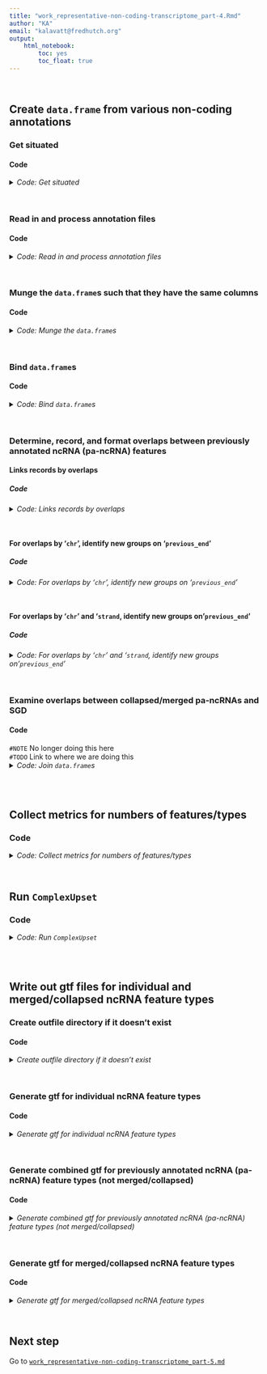 ```yaml
---
title: "work_representative-non-coding-transcriptome_part-4.Rmd"
author: "KA"
email: "kalavatt@fredhutch.org"
output:
    html_notebook:
        toc: yes
        toc_float: true
---
```

<br />

## Create `data.frame` from various non-coding annotations
### Get situated
#### Code
<details>
<summary><i>Code: Get situated</i></summary>
```r
#!/usr/bin/env Rscript

library(ComplexUpset)
library(GenomicRanges)
library(ggplot2)
library(IRanges)
library(plyr)
library(readxl)
library(rtracklayer)
library(tidyverse)

options(scipen = 999)
options(ggrepel.max.overlaps = Inf)

if(stringr::str_detect(getwd(), "kalavattam")) {
    p_local <- "/Users/kalavattam/Dropbox/FHCC"
} else {
    p_local <- "/Users/kalavatt/projects-etc"
}
p_wd <- "2022_transcriptome-construction/results/2023-0215"

setwd(paste(p_local, p_wd, sep = "/"))
getwd()
```
</details>
<br />

### Read in and process annotation files
#### Code
<details>
<summary><i>Code: Read in and process annotation files</i></summary>
```r
#!/usr/bin/env Rscript

load_bed_CUTs_SUTs_XUTs <- function(x) {
    y <- readr::read_tsv(x, col_names = FALSE, show_col_types = FALSE)
    colnames(y) <- c("chr", "start", "end", "name_etc", "score", "strand")
    return(y)
}


load_xlsx_CUTs_4x <- function(x) {
    y <- readxl::read_xlsx(x)
    colnames(y) <- c("chr", "start", "end", "name_etc", "strand")
    y$chr <- gsub("chr", "", y$chr)
    y <- y %>% dplyr::arrange(chr, start)
    return(y)
}


load_txt_CUTs_HMM <- function(x) {
    y <- readr::read_tsv(x, show_col_types = FALSE)
    colnames(y) <- c(
        "chr", "start", "end", "name_etc", "strand",
        "avg_covg_WT", "avg_covg_rrp6", "avg_fold"
    )
    y$chr <- gsub("chr", "", y$chr)
    y <- y %>% dplyr::arrange(chr, start)
    return(y)
}


load_gtf_ncRNAs <- function(x) {
    y <- rtracklayer::import(x) %>%
        tibble::as_tibble() %>%
        dplyr::select(-c("score", "phase"))
    colnames(y) <- c(
        "chr", "start", "end", "width", "strand",
        "source", "type", "gene_id", "transcript_id",
        "feature", "orf_classification", "source_id"
    )
    y <- y %>%
        dplyr::arrange(chr, start)
    return(y)
}


load_gtf_NUTs <- function(x) {
    y <- rtracklayer::import(x) %>%
        tibble::as_tibble() %>%
        dplyr::select(-c("score", "phase"))
    colnames(y) <- c(
        "chr", "start", "end", "width", "strand",
        "source", "type", "gene_id", "transcript_id"
    )
    y$chr <- gsub("chr", "", y$chr)
    y <- y %>% dplyr::arrange(chr, start)
    return(y)
}


load_csv_SRATs <- function(x) {
    y <- readr::read_csv(x, skip = 1, show_col_types = FALSE)
    colnames(y) <- c("chr", "start", "end", "info_sense", "strand", "name_etc")
    y$chr <- gsub("chr", "", y$chr)
    y <- y %>% dplyr::arrange(chr, start)
    return(y)
}


p_base <- "./infiles_gtf-gff3/representation"

#  Check
# list.dirs(p_base)
# list.files(paste(p_base, "CUTs_SUTs", sep = "/"))
# list.files(paste(p_base, "CUTs-HMM_CUTs-4X", sep = "/"))
# list.files(paste(p_base, "ncRNAs", sep = "/"))
# list.files(paste(p_base, "NUTs", sep = "/"))
# list.files(paste(p_base, "SRATs", sep = "/"))
# list.files(paste(p_base, "XUTs", sep = "/"))

in_CUTs <- paste(p_base, "CUTs_SUTs/CUTs.coord-R64.bed", sep = "/")
in_CUTs_4x <- paste(p_base, "CUTs-HMM_CUTs-4X/CUTs-4x.xlsx", sep = "/")
in_CUTs_HMM <- paste(p_base, "CUTs-HMM_CUTs-4X/CUTs-HMM.txt.gz", sep = "/")
in_ncRNAs <- paste(p_base, "ncRNAs/ncRNAs.gtf", sep = "/")
in_NUTs <- paste(p_base, "NUTs/NUTs.gtf", sep = "/")
in_SRATs <- paste(p_base, "SRATs/SRATs.csv", sep = "/")
in_SUTs <- paste(p_base, "CUTs_SUTs/SUTs.coord-R64.bed", sep = "/")
in_XUTs <- paste(p_base, "XUTs/XUTs.coord-R64.bed", sep = "/")

#  Check
# file.exists(in_CUTs)
# file.exists(in_SUTs)
# file.exists(in_CUTs_4x)
# file.exists(in_CUTs_HMM)
# file.exists(in_ncRNAs)
# file.exists(in_NUTs)
# file.exists(in_SRATs)
# file.exists(in_XUTs)

CUTs <- load_bed_CUTs_SUTs_XUTs(in_CUTs)
CUTs_4x <- load_xlsx_CUTs_4x(in_CUTs_4x)
CUTs_HMM <- load_txt_CUTs_HMM(in_CUTs_HMM)
ncRNAs <- load_gtf_ncRNAs(in_ncRNAs)
NUTs <- load_gtf_NUTs(in_NUTs)
SRATs <- load_csv_SRATs(in_SRATs)
SUTs <- load_bed_CUTs_SUTs_XUTs(in_SUTs)
XUTs <- load_bed_CUTs_SUTs_XUTs(in_XUTs)
```
</details>
<br />

### Munge the `data.frame`s such that they have the same columns
#### Code
<details>
<summary><i>Code: Munge the `data.frame`s</i></summary>
```r
#!/usr/bin/env Rscript

CUTs <- CUTs %>%
    dplyr::mutate(
                 id = stringr::str_sub(CUTs$name_etc, 6, 11),
               type = stringr::str_sub(CUTs$name_etc, 1, 4),
             source = "Xu et al. (Steinmetz), Nature 2009",
        coordinates = "lifted from R56 to R64",
                etc = stringr::str_sub(CUTs$name_etc, 13, nchar(CUTs$name_etc))
    ) %>%
    dplyr::select(-c(name_etc, score)) %>%
    dplyr::arrange(chr, start, strand)

CUTs_4x <- CUTs_4x %>%
    dplyr::mutate(
                 id = name_etc,
               type = "CUTs_4x",
                etc = NA_character_,
             source = "Vera (Dowell), BMC Genomics 2016",
        coordinates = "R64 (no liftOver)"
    ) %>%
    dplyr::select(-name_etc)

CUTs_HMM <- CUTs_HMM %>%
    dplyr::mutate(
                 id = name_etc,
               type = "CUTs_HMM",
             source = "Vera (Dowell), BMC Genomics 2016",
        coordinates = "R64 (no liftOver)"
    ) %>%
    dplyr::select(-name_etc) %>%
    tidyr::unite(
        etc, c(avg_covg_WT, avg_covg_rrp6, avg_fold)
    ) %>%
    dplyr::arrange(chr, start, strand)

ncRNAs <- ncRNAs %>%
    dplyr::mutate(
                 id = gene_id,
               type = feature,
             source = "SGD R64-1-1",
        coordinates = "R64 (no liftOver)",
                etc = NA_character_
    ) %>%
    dplyr::select(-c(
        "width", "gene_id", "transcript_id", "feature", "orf_classification",
        "source_id"
    )) %>%
    dplyr::arrange(chr, start, strand)

NUTs <- NUTs %>%
    dplyr::select(-c("type", "source", "width")) %>%
    dplyr::mutate(
               type = "NUTs",
             source = "Schulz et al. (Cramer), Cell 2013",
        coordinates = "R64 (no liftOver)"
    ) %>%
    dplyr::rename(id = transcript_id, etc = gene_id)
        
SRATs <- SRATs %>%
    dplyr::mutate(
               type = "SRATs",
             source = "Venkatesh et al. (Workman), Nat Comm 2016",
        coordinates = "R64 (no liftOver)"
    ) %>%
    dplyr::rename(id = name_etc, etc = info_sense) %>%
    dplyr::arrange(chr, start, strand)

SUTs <- SUTs %>%
    dplyr::select(-"score") %>%
    dplyr::mutate(
                 id = stringr::str_sub(SUTs$name_etc, 6, 11),
               type = stringr::str_sub(SUTs$name_etc, 1, 4),
             source = "Xu et al. (Steinmetz), Nature 2009",
        coordinates = "lifted from R56 to R64",
                etc = stringr::str_sub(SUTs$name_etc, 13, nchar(SUTs$name_etc))
    ) %>%
    dplyr::select(-name_etc) %>%
    dplyr::arrange(chr, start, strand)

XUTs <- XUTs %>%
    dplyr::select(-"score") %>%
    dplyr::mutate(
               type = paste0(stringr::str_sub(XUTs$name_etc, 1, 3), "s"),
                 id = stringr::str_sub(XUTs$name_etc, 14, nchar(XUTs$name_etc)),
             source = "van Dijk et al. (Thermes, Morillon), Nature 2011",
        coordinates = "lifted from R63 to R64",
           name_etc = NA_character_
    ) %>%
    dplyr::rename(etc = name_etc) %>%
    dplyr::arrange(chr, start, strand)
```
</details>
<br />

### Bind `data.frame`s
#### Code
<details>
<summary><i>Code: Bind `data.frame`s</i></summary>
```r
#!/usr/bin/env Rscript

all_pa_ncRNAs <- dplyr::bind_rows(
    CUTs, CUTs_4x, CUTs_HMM, ncRNAs, NUTs, SRATs, SUTs, XUTs
) %>%
    dplyr::arrange(strand, chr, start)
```
</details>
<br />

### Determine, record, and format overlaps between previously annotated ncRNA (pa-ncRNA) features
#### Links records by overlaps
##### Code
<details>
<summary><i>Code: Links records by overlaps</i></summary>
```r
#!/usr/bin/env Rscript

# #  Do the linking stratified by 'chr'
# group_chr <- plyr::ddply(
#     ncRNAs,
#     "chr",
#     function(x) { 
#         #  Check if a record should be linked with the previous record
#         y <- c(NA, x$end[-nrow(x)])
#         z <- ifelse(is.na(y), 0, y)
#         z <- cummax(z)
#         z[is.na(y)] <- NA
#         x$previous_end <- z
#         
#         return(x)
#     }
# )
# 
# group_chr$new_group <- is.na(group_chr$previous_end) | 
#     (group_chr$start >= group_chr$previous_end)
# group_chr$group <- cumsum(group_chr$new_group)

#  Do the linking stratified by both 'chr' and 'strand'
group_chr_strand <- plyr::ddply(
    all_pa_ncRNAs,
    c("chr", "strand"),
    function(x) { 
        #  Check if a record should be linked with the previous record
        y <- c(NA, x$end[-nrow(x)])
        z <- ifelse(is.na(y), 0, y)
        z <- cummax(z)
        z[is.na(y)] <- NA
        x$previous_end <- z
        
        return(x)
    }
) #%>%
    #dplyr::arrange(chr, start, strand)
#NOTE This call to arrange was throwing things off too (see lines 239-242)

group_chr_strand$new_group <- is.na(group_chr_strand$previous_end) | 
    (group_chr_strand$start >= group_chr_strand$previous_end)
group_chr_strand$group <- cumsum(group_chr_strand$new_group)

# #  Check groups with and without grouping by strand
# group_chr_strand %>% dplyr::select(chr, start, end, strand, group)
# 
# #  Check numbers of groups with and without grouping by strand
# group_chr_strand$group %>% forcats::as_factor() %>% levels() %>% length()
```
</details>
<br />

#### For overlaps by '`chr`', identify new groups on '`previous_end`'
##### Code
<details>
<summary><i>Code: For overlaps by '`chr`', identify new groups on '`previous_end`'</i></summary>
```r
#!/usr/bin/env Rscript

run <- FALSE
if(base::isTRUE(run)) {
    #  Aggregate the data
    agg_chr <- plyr::ddply(
        group_chr,
        .(chr, group),
        plyr::summarize,
        start = min(start),
        end = max(end),
        details_type = paste0(type, collapse = "; "),
        details_all = paste0(type, ": ", id, ", ", strand, collapse = "; ")
    ) %>%
        dplyr::arrange(chr, start) %>%
        dplyr::mutate(strand = ".") %>%
        dplyr::relocate(
            c(chr, start, end, strand, details_type, details_all, group)
        ) %>%
        dplyr::rename(
            details_type_init = details_type, details_all_init = details_all
        )
    
    # #  Check
    # agg_chr$details_type_init %>% head()
    # agg_chr$details_all_init %>% head()
    
    #  stackoverflow.com/questions/49389792/how-to-collapse-all-character-vectors-in-a-list
    details_type <- agg_chr$details_type %>%
        stringr::str_remove_all("s") %>%
        stringr::str_split("; ") %>%
        purrr::map(sort) %>%
        purrr::map(unique)
    details_type <- sapply(
        details_type[!sapply(details_type, purrr::is_empty)],
        paste,
        collapse = " "
    ) %>%
        tibble::as_tibble_col(column_name = "details_type")
    
    details_all <- agg_chr$details_all %>%
        stringr::str_remove_all("s") %>%
        stringr::str_split("; ") %>%
        purrr::map(sort) %>%
        purrr::map(unique)
    details_all <- sapply(
        details_all[!sapply(details_all, purrr::is_empty)],
        paste,
        collapse = "; "
    ) %>%
        tibble::as_tibble_col(column_name = "details_all")
    
    details_id <- agg_chr$details_all %>%
        stringr::str_remove_all("s|,\\s\\+|,\\s\\-") %>%
        stringr::str_replace_all(
            "(CUT|CUT_4x|CUT_HMM|NUT|SRAT|SUT|XUT):\\s", ""
        ) %>%
        stringr::str_split("; ") %>%
        purrr::map(sort) %>%
        purrr::map(unique)
    details_id <- sapply(
        details_id[!sapply(details_id, purrr::is_empty)],
        paste,
        collapse = "; "
    ) %>%
        tibble::as_tibble_col(column_name = "details_id")
    
    details_strand <- agg_chr$details_all %>%
        stringr::str_remove_all("s") %>%
        stringr::str_remove_all(
            "(CUT|CUT_4x|CUT_HMM|NUT|SRAT|SUT|XUT):\\s|\\;|\\,"
        ) %>%
        stringr::str_remove_all(
            "(CUT|NUT|SRAT|SUT)\\d+\\s|[:digit:]+(F|R)\\-\\d+\\s"
        ) %>%
        tibble::as_tibble_col(column_name = "details_strand")
    
    n_features <- lengths(
        gregexpr("(^[A-z]|[1-9])*;", details_id$details_id)
    ) + 1L
    
    agg_chr <- dplyr::bind_cols(
        agg_chr, details_type, details_id, details_strand, n_features,
        details_all
    ) %>%
        dplyr::select(-group) %>%
        dplyr::relocate(
            c(details_type_init, details_all_init),
            .after = details_all
        ) %>%
        dplyr::rename("n_features" = "...11")
    
    agg_chr$n_features <- ifelse(
        (agg_chr$n_features == 2 & agg_chr$details_strand == "+") |
        (agg_chr$n_features == 2 & agg_chr$details_strand == "-"),
        1,
        agg_chr$n_features
    )
    
    rm(details_id, details_type, details_strand, n_features, details_all)
}

```
</details>
<br />

#### For overlaps by '`chr`' and '`strand`, identify new groups on '`previous_end`'
##### Code
<details>
<summary><i>Code: For overlaps by '`chr`' and '`strand`, identify new groups on '`previous_end`'</i></summary>
```r
#!/usr/bin/env Rscript

run <- TRUE
if(base::isTRUE(run)) {
    #  Aggregate the data
    agg_chr_strand <- plyr::ddply(
        group_chr_strand,
        .(chr, strand, group),
        plyr::summarize, 
        start = min(start),
        end = max(end),
        details_type = paste0(type, collapse = "; "),
        details_all = paste0(type, ": ", id, collapse = "; ")
    ) %>%
        dplyr::arrange(chr, start, strand) %>%
        dplyr::relocate(
            c(chr, start, end, strand, details_type, details_all, group)
        ) %>%
        dplyr::rename(
            details_type_init = details_type, details_all_init = details_all
        )
    
    # #  Check
    # agg_chr_strand$details_type_init %>% head()
    # agg_chr_strand$details_all_init %>% head()
    
    #  stackoverflow.com/questions/49389792/how-to-collapse-all-character-vectors-in-a-list
    details_type <- agg_chr_strand$details_type %>%
        stringr::str_remove_all("s") %>%
        stringr::str_split("; ") %>%
        purrr::map(sort) %>%
        purrr::map(unique)
    details_type <- sapply(
        details_type[!sapply(details_type, purrr::is_empty)],
        paste,
        collapse = " "
    ) %>%
        tibble::as_tibble_col(column_name = "details_type")
    
    details_all <- agg_chr_strand$details_all %>%
        stringr::str_remove_all("s") %>%
        stringr::str_split("; ") %>%
        purrr::map(sort) %>%
        purrr::map(unique)
    details_all <- sapply(
        details_all[!sapply(details_all, purrr::is_empty)],
        paste,
        collapse = "; "
    ) %>%
        tibble::as_tibble_col(column_name = "details_all")
    
    details_id <- agg_chr_strand$details_all %>%
        stringr::str_remove_all("s") %>%
        stringr::str_replace_all(
            "(CUT|CUT_4x|CUT_HMM|ncRNA|NUT|SRAT|SUT|XUT):\\s", ""
        ) %>%
        stringr::str_split("; ") %>%
        purrr::map(sort) %>%
        purrr::map(unique)
    details_id <- sapply(
        details_id[!sapply(details_id, purrr::is_empty)],
        paste,
        collapse = "; "
    ) %>%
        tibble::as_tibble_col(column_name = "details_id")
    
    n_types <- lengths(
        gregexpr("(^[A-z]|[1-9])* ", details_type$details_type)
    ) + 1L
    
    n_features <- lengths(
        gregexpr("(^[A-z]|[1-9])*;", details_id$details_id)
    ) + 1L
    
    agg_chr_strand <- dplyr::bind_cols(
        agg_chr_strand, details_type, details_id, n_types, n_features,
        details_all
    ) %>%
        dplyr::select(-group) %>%
        dplyr::relocate(
            c(details_type_init, details_all_init),
            .after = details_all
        ) %>%
        dplyr::rename(
            "n_types" = "...10",
            "n_features" = "...11"
        )
    
    #  With the above logic, values with only one feature or type are erroneously
    #+ counted as two, so fix that
    agg_chr_strand$n_types <- ifelse(
        grepl(" ", agg_chr_strand$details_type, fixed = TRUE),
        agg_chr_strand$n_types,
        1L
    )
    
    agg_chr_strand$n_features <- ifelse(
        grepl(";", agg_chr_strand$details_id, fixed = TRUE),
        agg_chr_strand$n_features,
        1L
    )
    
    rm(details_id, details_type, n_features, details_all)
}
```
</details>
<br />

### Examine overlaps between collapsed/merged pa-ncRNAs and SGD
#### Code
`#NOTE` No longer doing this here  
`#TODO` Link to where we are doing this
<details>
<summary><i>Code: Join `data.frame`s</i></summary>

```r
#!/usr/bin/env Rscript

# in_SGD <- paste("./infiles_gtf-gff3/already/Saccharomyces_cerevisiae.R64-1-1.108.gtf")
# # file.exists(in_SGD)
```
</details>
<br />
<br />

## Collect metrics for numbers of features/types
### Code
<details>
<summary><i>Code: Collect metrics for numbers of features/types</i></summary>
```r
#!/usr/bin/env Rscript

agg_chr_strand.bak <- agg_chr_strand
# agg_chr_strand <- agg_chr_strand.bak

agg_chr_strand <- agg_chr_strand %>%
    dplyr::mutate(
        CUT = stringr::str_count(details_type_init, "$CUTs|CUTs$|CUTs;|CUTs$"),
        CUT_4x = stringr::str_count(details_type_init, "CUTs_4x"),
        CUT_HMM = stringr::str_count(details_type_init, "CUTs_HMM"),
        ncRNA = stringr::str_count(details_type_init, "ncRNA"),
        NUT = stringr::str_count(details_type_init, "NUT"),
        SRAT = stringr::str_count(details_type_init, "SRAT"),
        SUT = stringr::str_count(details_type_init, "SUT"),
        XUT = stringr::str_count(details_type_init, "XUT"),
        
        #  Create columns of Boolean values
        b_CUT = as.logical(CUT),
        b_CUT_4x = as.logical(CUT_4x),
        b_CUT_HMM = as.logical(CUT_HMM),
        b_ncRNA = as.logical(ncRNA),
        b_NUT = as.logical(NUT),
        b_SRAT = as.logical(SRAT),
        b_SUT = as.logical(SUT),
        b_XUT = as.logical(XUT),
    )


evaluate_nos_types <- function(x) {
    y <- ifelse(
        rowSums(agg_chr_strand[, 20:27]) == x, TRUE, FALSE
    )
    return(y)
}


evaluate_nos_features <- function(x) {
    y <- ifelse(
        rowSums(agg_chr_strand[, 12:19]) == x, TRUE, FALSE
    )
    return(y)
}


#  Tally row-wise numbers of types
# rowSums(agg_chr_strand[, 20:27]) %>% min()  # [1] 1
# rowSums(agg_chr_strand[, 20:27]) %>% max()  # [1] 7
agg_chr_strand$types_1 <- evaluate_nos_types(1)
agg_chr_strand$types_2 <- evaluate_nos_types(2)
agg_chr_strand$types_3 <- evaluate_nos_types(3)
agg_chr_strand$types_4 <- evaluate_nos_types(4)
agg_chr_strand$types_5 <- evaluate_nos_types(5)
agg_chr_strand$types_6 <- evaluate_nos_types(6)
agg_chr_strand$types_7 <- evaluate_nos_types(7)

#  Tally row-wise numbers of features
# rowSums(agg_chr_strand[, 12:19]) %>% min()  # [1] 1
# rowSums(agg_chr_strand[, 12:19]) %>% max()  # [1] 12
agg_chr_strand$features_1 <- evaluate_nos_features(1)
agg_chr_strand$features_2 <- evaluate_nos_features(2)
agg_chr_strand$features_3 <- evaluate_nos_features(3)
agg_chr_strand$features_4 <- evaluate_nos_features(4)
agg_chr_strand$features_5 <- evaluate_nos_features(5)
agg_chr_strand$features_6 <- evaluate_nos_features(6)
agg_chr_strand$features_7 <- evaluate_nos_features(7)
agg_chr_strand$features_8 <- evaluate_nos_features(8)
agg_chr_strand$features_9 <- evaluate_nos_features(9)
agg_chr_strand$features_10 <- evaluate_nos_features(10)
agg_chr_strand$features_11 <- evaluate_nos_features(11)
agg_chr_strand$features_12 <- evaluate_nos_features(12)

# #  Check
# rowSums(agg_chr_strand[20:27]) %>% table()
# agg_chr_strand$n_types %>% table()
# (rowSums(agg_chr_strand[20:27]) == agg_chr_strand$n_types) %>% table()

all_pa_ncRNAs_cats <- colnames(agg_chr_strand)[20:27]

# #  Check
# agg_chr_strand[, all_pa_ncRNAs_cats] %>% head(15) %>% t()

agg_chr_strand$length <- agg_chr_strand$end - agg_chr_strand$start
agg_chr_strand <- agg_chr_strand %>%
    dplyr::relocate(length, .after = end)
```
</details>
<br />

## Run `ComplexUpset`
### Code
<details>
<summary><i>Code: Run `ComplexUpset`</i></summary>
```r
#!/usr/bin/env Rscript

#  Sort by intersection size
ComplexUpset::upset(
    agg_chr_strand,
    all_pa_ncRNAs_cats,
    annotations = list(
        "Length (bp)" = agg_chr_strand %>%
            ggplot2::ggplot(., aes(x = intersection, y = length)) +
            geom_violin(na.rm = TRUE),
        "No. features" = agg_chr_strand %>%
            ggplot2::ggplot(., aes(x = intersection, y = n_features)) +
            geom_violin(na.rm = TRUE),
        "Intersection ratio" = intersection_ratio(
            text_mapping = aes(label = !!upset_text_percentage())
        )
    ),
    # base_annotations =list(
    #     "Intersection size" = intersection_size(),
    #     "Intersection ratio" = intersection_ratio()
    # ),
    name = "Groups of pa-ncRNA categories",
    # sort_intersections_by = "ratio",
    n_intersection = 30,
    # n_intersection = 10,
    # min_size = 8,
    width_ratio = 0.1
)

#  Sort by which intersections are larger than expected by chance (assuming
#+ equal probabilities of belonging to multiple sets) via the intersection
#+ size/union ratio
ComplexUpset::upset(
    agg_chr_strand,
    all_pa_ncRNAs_cats,
    annotations = list(
        "Length (bp)" = agg_chr_strand %>%
            ggplot2::ggplot(., aes(x = intersection, y = length)) +
            geom_violin(na.rm = TRUE),
        "No. features" = agg_chr_strand %>%
            ggplot2::ggplot(., aes(x = intersection, y = n_features)) +
            geom_violin(na.rm = TRUE),
        "Intersection ratio" = intersection_ratio(
            text_mapping = aes(label = !!upset_text_percentage())
        )
    ),
    # base_annotations =list(
    #     "Intersection size" = intersection_size(),
    #     "Intersection ratio" = intersection_ratio()
    # ),
    name = "Groups of pa-ncRNA categories",
    sort_intersections_by = "ratio",
    n_intersection = 30,
    # n_intersection = 10,
    # min_size = 8,
    width_ratio = 0.1
)

#  Sort by set degree
ComplexUpset::upset(
    agg_chr_strand,
    all_pa_ncRNAs_cats,
    annotations = list(
        "Length (bp)" = agg_chr_strand %>%
            ggplot2::ggplot(., aes(x = intersection, y = length)) +
            geom_violin(na.rm = TRUE),
        "No. features" = agg_chr_strand %>%
            ggplot2::ggplot(., aes(x = intersection, y = n_features)) +
            geom_violin(na.rm = TRUE),
        "Intersection ratio" = intersection_ratio(
            text_mapping = aes(label = !!upset_text_percentage())
        )
    ),
    # base_annotations =list(
    #     "Intersection size" = intersection_size(),
    #     "Intersection ratio" = intersection_ratio()
    # ),
    name = "Groups of pa-ncRNA categories",
    sort_intersections_by = "degree",
    n_intersection = 35,
    # n_intersection = 10,
    # min_size = 8,
    width_ratio = 0.1
)
```
</details>
<br />
<br />

## Write out gtf files for individual and merged/collapsed ncRNA feature types
### Create outfile directory if it doesn't exist
#### Code
<details>
<summary><i>Create outfile directory if it doesn't exist</i></summary>
```r
#!/usr/bin/env Rscript

representation <- "outfiles_gtf-gff3/representation"
ifelse(
    dir.exists(representation),
    print("Directory exists"),
    dir.create(representation)
)
```
</details>
<br />

### Generate gtf for individual ncRNA feature types
#### Code
<details>
<summary><i>Generate gtf for individual ncRNA feature types</i></summary>
```r
#!/usr/bin/env Rscript

write_gtf <- function(x, y) {
    # :param x: tibble
    # :param y: outfile
    # :return: NA
    readr::write_tsv(
        x,
        y,
        col_names = FALSE,
        quote = "none",
        escape = "none"
    )
}


handle_Xu <- function(x) {
    y <- x %>%
        dplyr::rename(seqname = chr) %>%
        dplyr::mutate(feature = "feature") %>%
        dplyr::relocate(c(source, feature), .after = seqname) %>%
        dplyr::mutate(score = ".", frame = ".") %>%
        dplyr::relocate(score, .after = end) %>%
        dplyr::relocate(frame, .after = strand) %>%
        dplyr::mutate(
            attribute = paste(
                paste0("gene_id \"", id, "\""),
                paste0("transcript_id \"", id, "\""),
                paste0("type \"", stringr::str_remove(type, "s$"), "\""),
                paste0(
                    "liftOver \"",
                    stringr::str_replace_all(coordinates, " ", "-"),
                    "\""
                ),
                paste0("source_misc_1 \"", stringr::str_split_i(x$etc, "_", 1), "\""),
                paste0("source_misc_2 \"", stringr::str_split_i(x$etc, "_", 2), "\""),
                paste0("source_misc_3 \"", stringr::str_split_i(x$etc, "_", 3), "\""),
                sep = "; "
            )
        ) %>%
        dplyr::select(-c(id, type, etc, coordinates))
    
    return(y)
}


handle_Vera <- function(x) {
    y <- x %>%
        dplyr::rename(seqname = chr) %>%
        dplyr::mutate(feature = "feature") %>%
        dplyr::relocate(c(source, feature), .after = seqname) %>%
        dplyr::mutate(score = ".", frame = ".") %>%
        dplyr::relocate(score, .after = end) %>%
        dplyr::relocate(frame, .after = strand) %>%
        dplyr::mutate(
            attribute = paste(
                paste0("gene_id \"", id, "\""),
                paste0("transcript_id \"", id, "\""),
                paste0("type \"", stringr::str_remove(type, "s"), "\""),
                paste0(
                    "liftOver \"",
                    stringr::str_replace_all(coordinates, " ", "-"),
                    "\""
                ),
                sep = "; "
            )
        ) %>%
        dplyr::select(-c(id, type, etc, coordinates))
    
    return(y)
}


handle_Schulz <- function(x) {
    y <- x %>%
        dplyr::rename(seqname = chr) %>%
        dplyr::mutate(feature = "feature") %>%
        dplyr::relocate(c(source, feature), .after = seqname) %>%
        dplyr::mutate(score = ".", frame = ".") %>%
        dplyr::relocate(score, .after = end) %>%
        dplyr::relocate(frame, .after = strand) %>%
        dplyr::mutate(
            attribute = paste(
                paste0("gene_id \"", id, "\""),
                paste0("transcript_id \"", id, "\""),
                paste0("type \"", stringr::str_remove(type, "s"), "\""),
                paste0(
                    "liftOver \"",
                    stringr::str_replace_all(coordinates, " ", "-"),
                    "\""
                ),
                paste0("source_misc \"", etc, "\""),
                sep = "; "
            )
        ) %>%
        dplyr::select(-c(id, type, etc, coordinates))
    
    return(y)
}


`handle_SGD_R64-1-1` <- function(x) {
    y <- x %>%
        dplyr::rename(seqname = chr) %>%
        dplyr::mutate(feature = "feature") %>%
        dplyr::relocate(c(source, feature), .after = seqname) %>%
        dplyr::mutate(score = ".", frame = ".") %>%
        dplyr::relocate(score, .after = end) %>%
        dplyr::relocate(frame, .after = strand) %>%
        dplyr::mutate(
            attribute = paste(
                paste0("gene_id \"", id, "\""),
                paste0("transcript_id \"", id, "\""),
                paste0("type \"", type, "\""),
                paste0(
                    "liftOver \"",
                    stringr::str_replace_all(coordinates, " ", "-"),
                    "\""
                ),
                sep = "; "
            )
        ) %>%
        dplyr::select(-c(type, id, coordinates, etc))
    return(y)
}


handle_van_Dijk <- function(x) {
    y <- x %>%
        dplyr::rename(seqname = chr) %>%
        dplyr::mutate(feature = "feature") %>%
        dplyr::relocate(c(source, feature), .after = seqname) %>%
        dplyr::mutate(score = ".", frame = ".") %>%
        dplyr::relocate(score, .after = end) %>%
        dplyr::relocate(frame, .after = strand) %>%
        dplyr::mutate(
            attribute = paste(
                paste0("gene_id \"", id, "\""),
                paste0("transcript_id \"", id, "\""),
                paste0("type \"", stringr::str_remove(type, "s"), "\""),
                paste0(
                    "liftOver \"",
                    stringr::str_replace_all(coordinates, " ", "-"),
                    "\""
                ),
                sep = "; "
            )
        ) %>%
        dplyr::select(-c(id, type, etc, coordinates))
    
    return(y)
}


handle_Venkatesh <- function(x) {
    y <- x %>%
        dplyr::rename(seqname = chr) %>%
        dplyr::mutate(feature = "feature") %>%
        dplyr::relocate(c(source, feature), .after = seqname) %>%
        dplyr::mutate(score = ".", frame = ".") %>%
        dplyr::relocate(score, .after = end) %>%
        dplyr::relocate(frame, .after = strand) %>%
        dplyr::mutate(
            attribute = paste(
                paste0("gene_id \"", id, "\""),
                paste0("transcript_id \"", id, "\""),
                paste0("type \"", stringr::str_remove(type, "s$"), "\""),
                paste0(
                    "liftOver \"",
                    stringr::str_replace_all(coordinates, " ", "-"),
                    "\""
                ),
                paste0("source_misc_1 \"", stringr::str_split_i(x$etc, "_", 1), "\""),
                paste0("source_misc_2 \"", stringr::str_split_i(x$etc, "_", 2), "\""),
                paste0("source_misc_3 \"", stringr::str_split_i(x$etc, "_", 3), "\""),
                paste0("source_misc_4 \"", stringr::str_split_i(x$etc, "_", 4), "\""),
                sep = "; "
            )
        ) %>%
        dplyr::select(-c(id, type, etc, coordinates))
    
    return(y)
}


gtf_CUTs <- handle_Xu(CUTs)
gtf_CUTs_4x <- handle_Vera(CUTs_4x)
gtf_CUTs_HMM <- handle_Vera(CUTs_HMM)
gtf_ncRNAs <- `handle_SGD_R64-1-1`(ncRNAs)
gtf_NUTs <- handle_Schulz(NUTs)
gtf_SRATs <- handle_Venkatesh(SRATs)
gtf_SUTs <- handle_Xu(SUTs)
gtf_XUTs <- handle_van_Dijk(XUTs)

write_gtf(
    gtf_CUTs,
    paste(representation, "Greenlaw-et-al_CUTs.gtf", sep = "/")
)
write_gtf(
    gtf_CUTs_4x,
    paste(representation, "Greenlaw-et-al_CUTs-4x.gtf", sep = "/")
)
write_gtf(
    gtf_CUTs_HMM,
    paste(representation, "Greenlaw-et-al_CUTs-HMM.gtf", sep = "/")
)
write_gtf(
    gtf_ncRNAs,
    paste(representation, "Greenlaw-et-al_ncRNAs.gtf", sep = "/")
)
write_gtf(
    gtf_NUTs,
    paste(representation, "Greenlaw-et-al_NUTs.gtf", sep = "/")
)
write_gtf(
    gtf_SRATs,
    paste(representation, "Greenlaw-et-al_SRATs.gtf", sep = "/")
)
write_gtf(
    gtf_SUTs,
    paste(representation, "Greenlaw-et-al_SUTs.gtf", sep = "/")
)
write_gtf(
    gtf_XUTs,
    paste(representation, "Greenlaw-et-al_XUTs.gtf", sep = "/")
)
```
</details>
<br />

### Generate combined gtf for previously annotated ncRNA (pa-ncRNA) feature types (not merged/collapsed)
#### Code
<details>
<summary><i>Generate combined gtf for previously annotated ncRNA (pa-ncRNA) feature types (not merged/collapsed)</i></summary>
```r
#!/usr/bin/env Rscript

#  Combine tibbles of the various individual pa-ncRNA feature types -----------
gtf_combined <- dplyr::bind_rows(
    gtf_CUTs,
    gtf_CUTs_4x,
    gtf_CUTs_HMM,
    gtf_ncRNAs,
    gtf_NUTs,
    gtf_SRATs,
    gtf_SUTs,
    gtf_XUTs
)

#  Add an extra attribute that combines "type" with "gene_id" -----------------
#+ ...thereby avoiding duplicate feature names (e.g., CUT, CUT_HMM, CUT_4x have
#+ some identical feature names even though they are different features) in
#+ counts matrices, subsequent DE analyses, etc. Call the new attribute
#+ category "complete."

#  Parse "attribute" to make a column of feature-wise "type" strings
gtf_combined$type <- gtf_combined$attribute %>%
    stringr::str_split("; ") %>%
    unlist() %>%
    grep("type", ., value = TRUE) %>%
    stringr::str_remove_all("\"|type\ ")

#  Parse "attribute" to make a column of feature-wise "gene_id" strings
gtf_combined$gene_id <- gtf_combined$attribute %>%
    stringr::str_split("; ") %>%
    unlist() %>%
    grep("gene_id", ., value = TRUE) %>%
    stringr::str_remove_all("\"|gene_id\ ")

#  Concatenate the "type" and "gene_id" feature-wise strings, creating strings
#+ of "complete" names in a new "complete" column; then, remove the "type" and
#+ "gene_id" columns
gtf_combined <- gtf_combined %>%
    tidyr::unite(complete, type, gene_id, sep = "-")

#  Add the "complete" column info to "attribute", then remove the "complete"
#+ column
gtf_combined <- gtf_combined %>%
    dplyr::mutate(
        attribute = paste0(attribute, "; complete \"", complete, "\"")
    ) %>%
    dplyr::select(-"complete")

# #  Check how the new feature-wise "attribute" entries look
# gtf_combined$attribute %>% head(100)


#  Finally, write out the gtf -------------------------------------------------
write_gtf(
    gtf_combined,
    paste(
        representation,
        "Greenlaw-et-al_non-collapsed-non-coding-transcriptome.gtf",
        sep = "/"
    )
)
```
</details>
<br />

### Generate gtf for merged/collapsed ncRNA feature types
#### Code
<details>
<summary><i>Generate gtf for merged/collapsed ncRNA feature types</i></summary>
```r
#!/usr/bin/env Rscript

agg_chr_strand[, 1:12] %>%
    dplyr::rename(seqname = chr) %>%
    dplyr::mutate(
        source = "Greenlaw et al., work_representative-non-coding-transcriptome_part-4.Rmd (chunks 1-7)",
        feature = "feature"
    ) %>%
    dplyr::relocate(c(source, feature), .after = seqname) %>%
    dplyr::mutate(score = ".", frame = ".") %>%
    dplyr::relocate(score, .after = end) %>%
    dplyr::relocate(frame, .after = strand) %>%
    dplyr::mutate(
        attribute = paste(
            paste0(
                "gene_id \"",
                details_all_init %>%
                    stringr::str_replace_all("\\_H", "H") %>%
                    stringr::str_replace_all("\\_4", "4") %>%
                    stringr::str_remove_all("s") %>%
                    stringr::str_replace_all(": ", "-") %>%
                    stringr::str_replace_all("; ", "_"),
                "\""
            ),
            paste0(
                "transcript_id \"",
                details_all_init %>%
                    stringr::str_replace_all("\\_H", "H") %>%
                    stringr::str_replace_all("\\_4", "4") %>%
                    stringr::str_remove_all("s") %>%
                    stringr::str_replace_all(": ", "-") %>%
                    stringr::str_replace_all("; ", "_"),
                "\""
            ),
            paste0(
                "details_type_alpha \"",
                details_type %>%
                    stringr::str_replace_all("\\_H", "H") %>%
                    stringr::str_replace_all("\\_4", "4") %>%
                    stringr::str_replace_all(" ", "_"),
                "\""
            ),
            paste0(
                "details_type \"",
                details_type_init %>%
                    stringr::str_replace_all("\\_H", "H") %>%
                    stringr::str_replace_all("\\_4", "4") %>%
                    stringr::str_remove_all("s") %>%
                    stringr::str_replace_all("; ", "_"),
                "\""
            ),
            paste0(
                "details_id \"",
                details_id %>%
                    stringr::str_replace_all("; ", "_"),
                "\""
            ),
            paste0(
                "details_all \"",
                details_all %>%
                    stringr::str_replace_all("\\_H", "H") %>%
                    stringr::str_replace_all("\\_4", "4") %>%
                    stringr::str_replace_all(": ", "-") %>%
                    stringr::str_replace_all("; ", "_"),
                "\""
            ),
            paste0("n_types \"", n_types, "\""),
            paste0("n_features \"", n_features, "\""),
            paste0("n_types_features \"", n_types, " ", n_features, "\""),
            paste0("length \"", length, "\""),
            sep = "; "
        )
    ) %>%
    dplyr::select(-c(
            length, details_type, details_id, n_types, n_features, details_all,
            details_type_init, details_all_init
    )) %>%
    write_gtf(
        .,
        paste(
            representation,
            "Greenlaw-et-al_representative-non-coding-transcriptome.gtf",
            sep = "/"
        )
    )
```
</details>
<br />

## Next step
Go to [`work_representative-non-coding-transcriptome_part-5.md`](./work_representative-non-coding-transcriptome_part-5.md)
<br />
